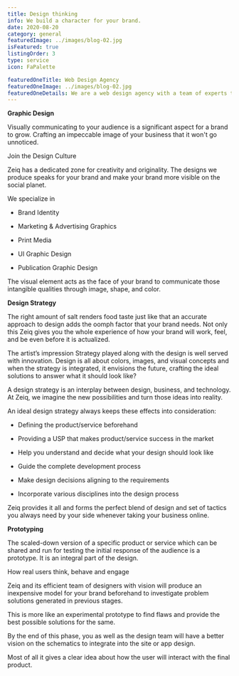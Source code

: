 ```yaml
---
title: Design thinking
info: We build a character for your brand.
date: 2020-08-20
category: general
featuredImage: ../images/blog-02.jpg
isFeatured: true
listingOrder: 3
type: service
icon: FaPalette

featuredOneTitle: Web Design Agency
featuredOneImage: ../images/blog-02.jpg
featuredOneDetails: We are a web design agency with a team of experts that create innovative and effective websites to reflect your brand, improve your conversion rates, and help your business grow.
---
```


**Graphic Design**

Visually communicating to your audience is a significant aspect for a brand to grow. Crafting an impeccable image of your business that it won't go unnoticed.

Join the Design Culture

Zeiq has a dedicated zone for creativity and originality. The designs we produce speaks for your brand and make your brand more visible on the social planet.

We specialize in

- Brand Identity

- Marketing & Advertising Graphics

- Print Media

- UI Graphic Design

- Publication Graphic Design

The visual element acts as the face of your brand to communicate those intangible qualities through image, shape, and color.

**Design Strategy**

The right amount of salt renders food taste just like that an accurate approach to design adds the oomph factor that your brand needs. Not only this Zeiq gives you the whole experience of how your brand will work, feel, and be even before it is actualized.

The artist’s impression
Strategy played along with the design is well served with innovation. Design is all about colors, images, and visual concepts and when the strategy is integrated, it envisions the future, crafting the ideal solutions to answer what it should look like?

A design strategy is an interplay between design, business, and technology. At Zeiq, we imagine the new possibilities and turn those ideas into reality.

An ideal design strategy always keeps these effects into consideration:

- Defining the product/service beforehand

- Providing a USP that makes product/service success in the market

- Help you understand and decide what your design should look like

- Guide the complete development process

- Make design decisions aligning to the requirements

- Incorporate various disciplines into the design process

Zeiq provides it all and forms the perfect blend of design and set of tactics you always need by your side whenever taking your business online.

**Prototyping**

The scaled-down version of a specific product or service which can be shared and run for testing the initial response of the audience is a prototype. It is an integral part of the design.

How real users think, behave and engage

Zeiq and its efficient team of designers with vision will produce an inexpensive model for your brand beforehand to investigate problem solutions generated in previous stages.

This is more like an experimental prototype to find flaws and provide the best possible solutions for the same.

By the end of this phase, you as well as the design team will have a better vision on the schematics to integrate into the site or app design.

Most of all it gives a clear idea about how the user will interact with the final product.

